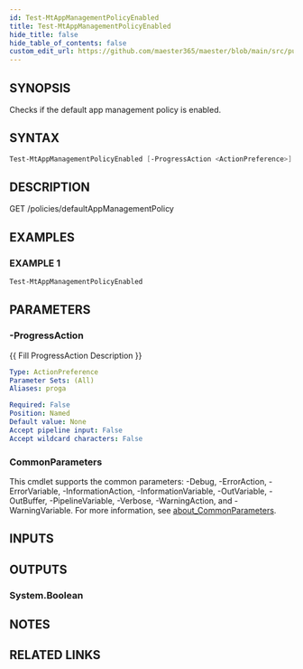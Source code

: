 ```yaml
---
id: Test-MtAppManagementPolicyEnabled
title: Test-MtAppManagementPolicyEnabled
hide_title: false
hide_table_of_contents: false
custom_edit_url: https://github.com/maester365/maester/blob/main/src/public/Test-MtAppManagementPolicyEnabled.ps1
---
```


## SYNOPSIS

Checks if the default app management policy is enabled.

## SYNTAX

```powershell
Test-MtAppManagementPolicyEnabled [-ProgressAction <ActionPreference>] [<CommonParameters>]
```

## DESCRIPTION

GET /policies/defaultAppManagementPolicy

## EXAMPLES

### EXAMPLE 1

```powershell
Test-MtAppManagementPolicyEnabled
```

## PARAMETERS

### -ProgressAction

\{\{ Fill ProgressAction Description \}\}

```yaml
Type: ActionPreference
Parameter Sets: (All)
Aliases: proga

Required: False
Position: Named
Default value: None
Accept pipeline input: False
Accept wildcard characters: False
```

### CommonParameters

This cmdlet supports the common parameters: -Debug, -ErrorAction, -ErrorVariable, -InformationAction, -InformationVariable, -OutVariable, -OutBuffer, -PipelineVariable, -Verbose, -WarningAction, and -WarningVariable. For more information, see [about_CommonParameters](http://go.microsoft.com/fwlink/?LinkID=113216).

## INPUTS

## OUTPUTS

### System.Boolean

## NOTES

## RELATED LINKS
